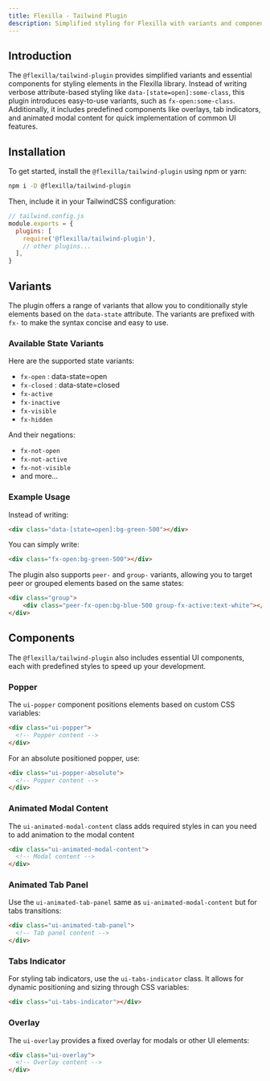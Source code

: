 ```yaml
---
title: Flexilla - Tailwind Plugin
description: Simplified styling for Flexilla with variants and components
---
```



## Introduction

The `@flexilla/tailwind-plugin` provides simplified variants and essential components for styling elements in the Flexilla library. Instead of writing verbose attribute-based styling like `data-[state=open]:some-class`, this plugin introduces easy-to-use variants, such as `fx-open:some-class`. Additionally, it includes predefined components like overlays, tab indicators, and animated modal content for quick implementation of common UI features.

## Installation

To get started, install the `@flexilla/tailwind-plugin` using npm or yarn:

```bash
npm i -D @flexilla/tailwind-plugin
```

Then, include it in your TailwindCSS configuration:

```js
// tailwind.config.js
module.exports = {
  plugins: [
    require('@flexilla/tailwind-plugin'),
    // other plugins...
  ],
}
```

## Variants

The plugin offers a range of variants that allow you to conditionally style elements based on the `data-state` attribute. The variants are prefixed with `fx-` to make the syntax concise and easy to use.

### Available State Variants

Here are the supported state variants:

- `fx-open` : data-state=open
- `fx-closed` : data-state=closed
- `fx-active`
- `fx-inactive`
- `fx-visible`
- `fx-hidden`

And their negations:

- `fx-not-open`
- `fx-not-active`
- `fx-not-visible`
- and more...

### Example Usage

Instead of writing:

```html
<div class="data-[state=open]:bg-green-500"></div>
```

You can simply write:

```html
<div class="fx-open:bg-green-500"></div>
```

The plugin also supports `peer-` and `group-` variants, allowing you to target peer or grouped elements based on the same states:

```html
<div class="group">
    <div class="peer-fx-open:bg-blue-500 group-fx-active:text-white"></div>
</div>
```

## Components

The `@flexilla/tailwind-plugin` also includes essential UI components, each with predefined styles to speed up your development.

### Popper

The `ui-popper` component positions elements based on custom CSS variables:

```html
<div class="ui-popper">
  <!-- Popper content -->
</div>
```

For an absolute positioned popper, use:

```html
<div class="ui-popper-absolute">
  <!-- Popper content -->
</div>
```

### Animated Modal Content

The `ui-animated-modal-content` class adds required styles in can you need to add animation to the modal content

```html
<div class="ui-animated-modal-content">
  <!-- Modal content -->
</div>
```

### Animated Tab Panel

Use the `ui-animated-tab-panel` same as `ui-animated-modal-content` but for tabs transitions:

```html
<div class="ui-animated-tab-panel">
  <!-- Tab panel content -->
</div>
```

### Tabs Indicator

For styling tab indicators, use the `ui-tabs-indicator` class. It allows for dynamic positioning and sizing through CSS variables:

```html
<div class="ui-tabs-indicator"></div>
```

### Overlay

The `ui-overlay` provides a fixed overlay for modals or other UI elements:

```html
<div class="ui-overlay">
  <!-- Overlay content -->
</div>
```
